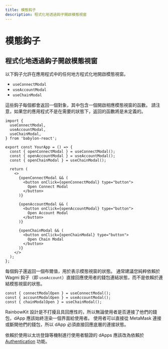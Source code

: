 ```yaml
---
title: 模態鈎子
description: 程式化地透過鈎子開啟模態視窗
---
```


# 模態鈎子

## 程式化地透過鈎子開啟模態視窗

以下鈎子允許在應用程式中的任何地方程式化地開啟模態視窗。

- `useConnectModal`
- `useAccountModal`
- `useChainModal`

這些鈎子每個都會返回一個對象，其中包含一個開啟相應模態視窗的函數。 請注意，如果您的應用程式不是在需要的狀態下，返回的函數將是未定義的。

```tsx
import {
  useConnectModal,
  useAccountModal,
  useChainModal,
} from 'babylon-react';

export const YourApp = () => {
  const { openConnectModal } = useConnectModal();
  const { openAccountModal } = useAccountModal();
  const { openChainModal } = useChainModal();

  return (
    <>
      {openConnectModal && (
        <button onClick={openConnectModal} type="button">
          Open Connect Modal
        </button>
      )}

      {openAccountModal && (
        <button onClick={openAccountModal} type="button">
          Open Account Modal
        </button>
      )}

      {openChainModal && (
        <button onClick={openChainModal} type="button">
          Open Chain Modal
        </button>
      )}
    </>
  );
};
```

每個鈎子還返回一個布爾值，用於表示模態視窗的狀態。 通常建議您純粹依賴於 Wagmi 鈎子（即 `useAccount`）直接回應使用者的錢包連結狀態，而不是依賴於連結模態視窗的狀態。

```tsx
const { connectModalOpen } = useConnectModal();
const { accountModalOpen } = useAccountModal();
const { chainModalOpen } = useChainModal();
```

RainbowKit 設計是不打擾且具回應性的，所以無論使用者是否連接了他們的錢包，dApp 應該始終渲染一個界面給使用者。 使用者可以直接從 MetaMask 連接或斷開他們的錢包，所以 dApp 必須直接回應底層的連接狀態。

依賴於使用以太坊登錄等機制進行使用者驗證的 dApps 應該改為依賴於 [Authentication](/docs/authentication) 功能。
